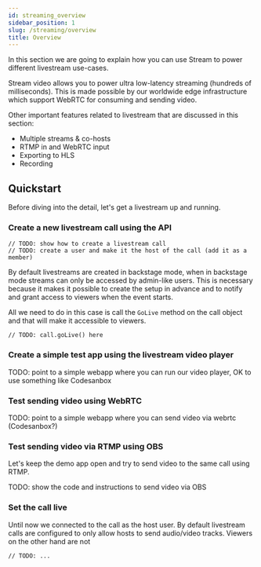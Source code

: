 ```yaml
---
id: streaming_overview
sidebar_position: 1
slug: /streaming/overview
title: Overview
---
```


In this section we are going to explain how you can use Stream to power different livestream use-cases.

Stream video allows you to power ultra low-latency streaming (hundreds of milliseconds). This is made possible by our worldwide edge infrastructure which support WebRTC for consuming and sending video.

Other important features related to livestream that are discussed in this section:

- Multiple streams & co-hosts
- RTMP in and WebRTC input
- Exporting to HLS
- Recording

## Quickstart

Before diving into the detail, let's get a livestream up and running.

### Create a new livestream call using the API

```
// TODO: show how to create a livestream call
// TODO: create a user and make it the host of the call (add it as a member)
```

By default livestreams are created in backstage mode, when in backstage mode streams can only be accessed by admin-like users.
This is necessary because it makes it possible to create the setup in advance and to notify and grant access to viewers when the event starts.

All we need to do in this case is call the `GoLive` method on the call object and that will make it accessible to viewers.

```
// TODO: call.goLive() here
```

### Create a simple test app using the livestream video player

TODO: point to a simple webapp where you can run our video player, OK to use something like Codesanbox

### Test sending video using WebRTC

TODO: point to a simple webapp where you can send video via webrtc (Codesanbox?)

### Test sending video via RTMP using OBS

Let's keep the demo app open and try to send video to the same call using RTMP.

TODO: show the code and instructions to send video via OBS

### Set the call live

Until now we connected to the call as the host user. By default livestream calls are configured to only allow hosts to send audio/video tracks.
Viewers on the other hand are not

```
// TODO: ...
```